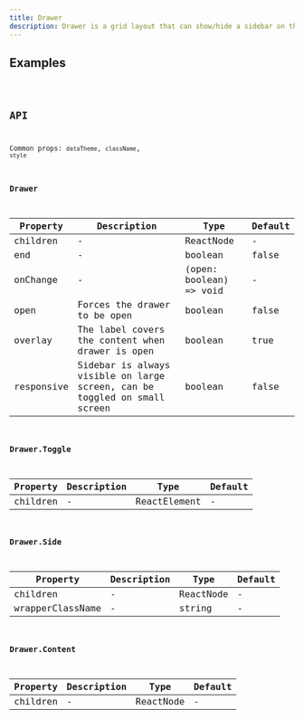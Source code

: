 ```yaml
---
title: Drawer
description: Drawer is a grid layout that can show/hide a sidebar on the left or right side of the page.
---
```


## Examples

<code src="./demo/basic.tsx" />

## API

Common props: `dataTheme`, `className`, `style`

### Drawer

| Property | Description | Type | Default |
| --- | --- | --- | --- |
| children | - | ReactNode | - |
| end | - | boolean | false |
| onChange | - | (open: boolean) => void | - |
| open | Forces the drawer to be open | boolean | false |
| overlay | The label covers the content when drawer is open | boolean | true |
| responsive | Sidebar is always visible on large screen, can be toggled on small screen | boolean | false |

### Drawer.Toggle

| Property | Description | Type         | Default |
| -------- | ----------- | ------------ | ------- |
| children | -           | ReactElement | -       |

### Drawer.Side

| Property         | Description | Type      | Default |
| ---------------- | ----------- | --------- | ------- |
| children         | -           | ReactNode | -       |
| wrapperClassName | -           | string    | -       |

### Drawer.Content

| Property | Description | Type      | Default |
| -------- | ----------- | --------- | ------- |
| children | -           | ReactNode | -       |
